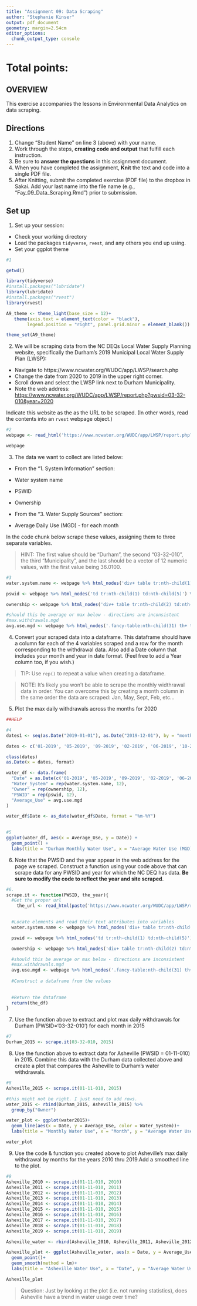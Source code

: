 ```yaml
---
title: "Assignment 09: Data Scraping"
author: "Stephanie Kinser"
output: pdf_document
geometry: margin=2.54cm
editor_options: 
  chunk_output_type: console
---
```


# Total points:

## OVERVIEW

This exercise accompanies the lessons in Environmental Data Analytics on data scraping. 

## Directions
1. Change "Student Name" on line 3 (above) with your name.
2. Work through the steps, **creating code and output** that fulfill each instruction.
3. Be sure to **answer the questions** in this assignment document.
4. When you have completed the assignment, **Knit** the text and code into a single PDF file.
5. After Knitting, submit the completed exercise (PDF file) to the dropbox in Sakai. Add your last name into the file name (e.g., "Fay_09_Data_Scraping.Rmd") prior to submission.


## Set up 
1. Set up your session:

* Check your working directory
* Load the packages `tidyverse`, `rvest`, and any others you end up using.
* Set your ggplot theme

```r
#1

getwd()

library(tidyverse)
#install.packages("lubridate")
library(lubridate)
#install.packages("rvest")
library(rvest)

A9_theme <- theme_light(base_size = 12)+
   theme(axis.text = element_text(color = "black"), 
        legend.position = "right", panel.grid.minor = element_blank())

theme_set(A9_theme)

```

2. We will be scraping data from the NC DEQs Local Water Supply Planning website, specifically the Durham's 2019 Municipal Local Water Supply Plan (LWSP): 
 * Navigate to https://www.ncwater.org/WUDC/app/LWSP/search.php
 * Change the date from 2020 to 2019 in the upper right corner.
 * Scroll down and select the LWSP link next to Durham Municipality. 
 * Note the web address: <https://www.ncwater.org/WUDC/app/LWSP/report.php?pwsid=03-32-010&year=2020>

Indicate this website as the as the URL to be scraped. (In other words, read the contents into an
`rvest` webpage object.)

```r
#2
webpage <- read_html('https://www.ncwater.org/WUDC/app/LWSP/report.php?pwsid=03-32-010&year=2019')

webpage


```

3. The data we want to collect are listed below:

* From the "1. System Information" section:
 * Water system name
 * PSWID
 * Ownership
 
* From the "3. Water Supply Sources" section:
 * Average Daily Use (MGD) - for each month

In the code chunk below scrape these values, assigning them to three separate variables.

>HINT: The first value should be "Durham", the second "03-32-010", the third "Municipality", and the last should be a vector of 12 numeric values, with the first value being 36.0100.

```r
#3
water.system.name <- webpage %>% html_nodes('div+ table tr:nth-child(1) td:nth-child(2)') %>% html_text()

pswid <- webpage %>% html_nodes('td tr:nth-child(1) td:nth-child(5)') %>% html_text()

ownership <- webpage %>% html_nodes('div+ table tr:nth-child(2) td:nth-child(4)') %>% html_text()

#should this be average or max below - directions are inconsistent
#max.withdrawals.mgd 
avg.use.mgd <- webpage %>% html_nodes('.fancy-table:nth-child(31) th+ td') %>% html_text()

```


4. Convert your scraped data into a dataframe. This dataframe should have a column for each of the 4 variables scraped and a row for the month corresponding to the withdrawal data. Also add a Date column that includes your month and year in date format. (Feel free to add a Year column too, if you wish.)

>TIP: Use `rep()` to repeat a value when creating a dataframe.

>NOTE: It's likely you won't be able to scrape the monthly widthrawal data in order. You can overcome this by creating a month column in the same order the data are scraped: Jan, May, Sept, Feb, etc...

5. Plot the max daily withdrawals across the months for 2020

```r
##HELP

#4
dates1 <- seq(as.Date("2019-01-01"), as.Date("2019-12-01"), by = "months")

dates <- c('01-2019', '05-2019', '09-2019', '02-2019', '06-2019', '10-2019', '03-2019', '07-2019', '11-2019', '04-2019', '07-2019', '12-2019')

class(dates)
as.Date(x = dates, format)

water_df <- data.frame(
  "Date" = as.Date(c('01-2019', '05-2019', '09-2019', '02-2019', '06-2019', '10-2019', '03-2019', '07-2019', '11-2019', '04-2019', '07-2019', '12-2019'), format = "%m-%Y"),
  "Water_System" = rep(water.system.name, 12),
  "Owner" = rep(ownership, 12),
  "PSWID" = rep(pswid, 12),
  "Average_Use" = avg.use.mgd
)

water_df$Date <- as_date(water_df$Date, format = "%m-%Y")
  

#5
ggplot(water_df, aes(x = Average_Use, y = Date)) +
  geom_point() +
  labs(title = "Durham Monthly Water Use", x = "Average Water Use (MGD)", y = "Month")


```

6. Note that the PWSID and the year appear in the web address for the page we scraped. Construct a function using your code above that can scrape data for any PWSID and year for which the NC DEQ has data. **Be sure to modify the code to reflect the year and site scraped**.

```r
#6.
scrape.it <- function(PWSID, the_year){
  #Get the proper url
    the_url <- read_html(paste('https://www.ncwater.org/WUDC/app/LWSP/report.php?pwsid=', PWSID, '&year=', the_year))
  

  #Locate elements and read their text attributes into variables
  water.system.name <- webpage %>% html_nodes('div+ table tr:nth-child(1) td:nth-child(2)') %>% html_text()

  pswid <- webpage %>% html_nodes('td tr:nth-child(1) td:nth-child(5)') %>% html_text()

  ownership <- webpage %>% html_nodes('div+ table tr:nth-child(2) td:nth-child(4)') %>% html_text()

  #should this be average or max below - directions are inconsistent
  #max.withdrawals.mgd 
  avg.use.mgd <- webpage %>% html_nodes('.fancy-table:nth-child(31) th+ td') %>% html_text()
  
  #Construct a dataframe from the values
  
  
  #Return the dataframe
  return(the_df)
}


```

7. Use the function above to extract and plot max daily withdrawals for Durham (PWSID='03-32-010') for each month in 2015

```r
#7
Durham_2015 <- scrape.it(03-32-010, 2015)

```

8. Use the function above to extract data for Asheville (PWSID = 01-11-010) in 2015. Combine this data with the Durham data collected above and create a plot that compares the Asheville to Durham's water withdrawals.

```r
#8
Asheville_2015 <- scrape.it(01-11-010, 2015)

#this might not be right. I just need to add rows.
water_2015 <- rbind(Durham_2015, Asheville_2015) %>%
  group_by("Owner")

water_plot <- ggplot(water2015)+
  geom_line(aes(x = Date, y = Average_Use, color = Water_System))+
  labs(title = "Monthly Water Use", x = "Month", y = "Average Water Use (MGD)", color = "Water System Name")

water_plot

```


9. Use the code & function you created above to plot Asheville's max daily withdrawal by months for the years 2010 thru 2019.Add a smoothed line to the plot.

```r
#9
Asheville_2010 <- scrape.it(01-11-010, 2010)
Asheville_2011 <- scrape.it(01-11-010, 2011)
Asheville_2012 <- scrape.it(01-11-010, 2012)
Asheville_2013 <- scrape.it(01-11-010, 2013)
Asheville_2014 <- scrape.it(01-11-010, 2014)
Asheville_2015 <- scrape.it(01-11-010, 2015)
Asheville_2016 <- scrape.it(01-11-010, 2016)
Asheville_2017 <- scrape.it(01-11-010, 2017)
Asheville_2018 <- scrape.it(01-11-010, 2018)
Asheville_2019 <- scrape.it(01-11-010, 2019)

Asheville_water <- rbind(Asheville_2010, Asheville_2011, Asheville_2012, Asheville_2013, Asheville_2014, Asheville_2015, Asheville_2016, Asheville_2017, Asheville_2018, Asheville_2019)

Asheville_plot <- ggplot(Asheville_water, aes(x = Date, y = Average_Use)) +
  geom_point()+
  geom_smooth(method = lm)+
  labs(title = "Asheville Water Use", x = "Date", y = "Average Water Use (MGD)")

Asheville_plot
```

>Question: Just by looking at the plot (i.e. not running statistics), does Asheville have a trend in water usage over time?